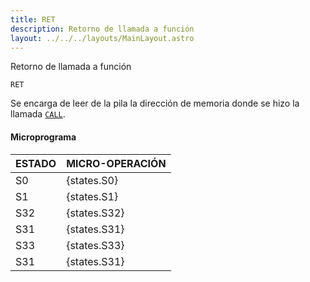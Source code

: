 ```yaml
---
title: RET
description: Retorno de llamada a función
layout: ../../../layouts/MainLayout.astro
---
```


Retorno de llamada a función

```
RET
```

Se encarga de leer de la pila la dirección de memoria donde se hizo la llamada [`CALL`](/es/instructions/CALL).

#### Microprograma
| ESTADO | MICRO-OPERACIÓN |
|:-------|:----------|
| S0 | {states.S0} |
| S1 | {states.S1} |
| S32 | {states.S32} |
| S31 | {states.S31} |
| S33 | {states.S33} |
| S31 | {states.S31} |